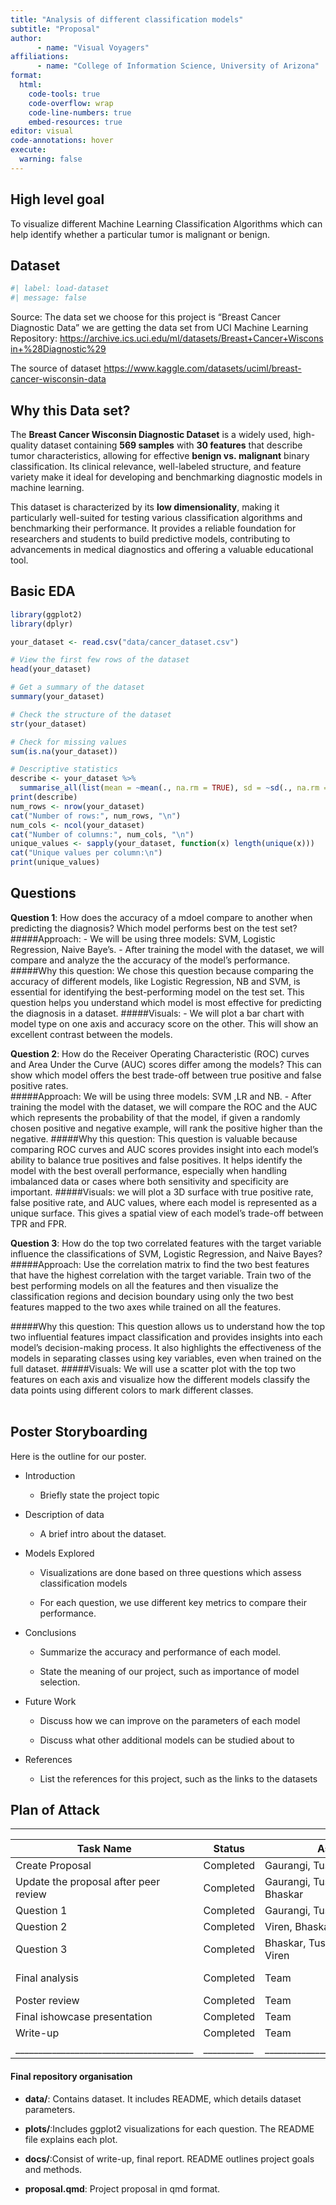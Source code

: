 ```yaml
---
title: "Analysis of different classification models"
subtitle: "Proposal"
author: 
      - name: "Visual Voyagers"
affiliations:
      - name: "College of Information Science, University of Arizona" 
format:
  html:
    code-tools: true
    code-overflow: wrap
    code-line-numbers: true
    embed-resources: true
editor: visual
code-annotations: hover
execute:
  warning: false      
---
```


## High level goal

To visualize different Machine Learning Classification Algorithms which can help identify whether a particular tumor is malignant or benign.

## Dataset

```r
#| label: load-dataset
#| message: false
```

Source: The data set we choose for this project is "Breast Cancer Diagnostic Data" we are getting the data set from UCI Machine Learning Repository: <https://archive.ics.uci.edu/ml/datasets/Breast+Cancer+Wisconsin+%28Diagnostic%29>

The source of dataset <https://www.kaggle.com/datasets/uciml/breast-cancer-wisconsin-data>

## **Why this Data set?**

The **Breast Cancer Wisconsin Diagnostic Dataset** is a widely used, high-quality dataset containing **569 samples** with **30 features** that describe tumor characteristics, allowing for effective **benign vs. malignant** binary classification. Its clinical relevance, well-labeled structure, and feature variety make it ideal for developing and benchmarking diagnostic models in machine learning.

This dataset is characterized by its **low dimensionality**, making it particularly well-suited for testing various classification algorithms and benchmarking their performance. It provides a reliable foundation for researchers and students to build predictive models, contributing to advancements in medical diagnostics and offering a valuable educational tool.

## Basic EDA

```r
library(ggplot2)
library(dplyr)

your_dataset <- read.csv("data/cancer_dataset.csv")

# View the first few rows of the dataset
head(your_dataset)

# Get a summary of the dataset
summary(your_dataset)

# Check the structure of the dataset
str(your_dataset)

# Check for missing values
sum(is.na(your_dataset))

# Descriptive statistics
describe <- your_dataset %>% 
  summarise_all(list(mean = ~mean(., na.rm = TRUE), sd = ~sd(., na.rm = TRUE)))
print(describe)
num_rows <- nrow(your_dataset)
cat("Number of rows:", num_rows, "\n")
num_cols <- ncol(your_dataset)
cat("Number of columns:", num_cols, "\n")
unique_values <- sapply(your_dataset, function(x) length(unique(x)))
cat("Unique values per column:\n")
print(unique_values)
```

## Questions

**Question 1**: How does the accuracy of a mdoel compare to another when predicting the diagnosis? Which model performs best on the test set? #####Approach: - We will be using three models: SVM, Logistic Regression, Naive Baye's. - After training the model with the dataset, we will compare and analyze the the accuracy of the model’s performance. #####Why this question: We chose this question because comparing the accuracy of different models, like Logistic Regression, NB and SVM, is essential for identifying the best-performing model on the test set. This question helps you understand which model is most effective for predicting the diagnosis in a dataset. #####Visuals: - We will plot a bar chart with model type on one axis and accuracy score on the other. This will show an excellent contrast between the models.

**Question 2**: How do the Receiver Operating Characteristic (ROC) curves and Area Under the Curve (AUC) scores differ among the models? This can show which model offers the best trade-off between true positive and false positive rates.\
#####Approach: We will be using three models: SVM ,LR and NB. - After training the model with the dataset, we will compare the ROC and the AUC which represents the probability of that the model, if given a randomly chosen positive and negative example, will rank the positive higher than the negative. #####Why this question: This question is valuable because comparing ROC curves and AUC scores provides insight into each model’s ability to balance true positives and false positives. It helps identify the model with the best overall performance, especially when handling imbalanced data or cases where both sensitivity and specificity are important. #####Visuals: we will plot a 3D surface with true positive rate, false positive rate, and AUC values, where each model is represented as a unique surface. This gives a spatial view of each model’s trade-off between TPR and FPR.

**Question 3**: How do the top two correlated features with the target variable influence the classifications of SVM, Logistic Regression, and Naive Bayes? #####Approach: Use the correlation matrix to find the two best features that have the highest correlation with the target variable. Train two of the best performing models on all the features and then visualize the classification regions and decision boundary using only the two best features mapped to the two axes while trained on all the features.

#####Why this question: This question allows us to understand how the top two influential features impact classification and provides insights into each model’s decision-making process. It also highlights the effectiveness of the models in separating classes using key variables, even when trained on the full dataset. #####Visuals: We will use a scatter plot with the top two features on each axis and visualize how the different models classify the data points using different colors to mark different classes.\
\

## Poster Storyboarding

Here is the outline for our poster.

-   Introduction

    -   Briefly state the project topic

-   Description of data

    -   A brief intro about the dataset.

-   Models Explored

    -   Visualizations are done based on three questions which assess classification models

    -   For each question, we use different key metrics to compare their performance.

-   Conclusions

    -   Summarize the accuracy and performance of each model.

    -   State the meaning of our project, such as importance of model selection.

-   Future Work

    -   Discuss how we can improve on the parameters of each model

    -   Discuss what other additional models can be studied about to

-   References

    -   List the references for this project, such as the links to the datasets

## Plan of Attack

------------------------------------------------------------------------

| Task Name | Status | Assignee | Due | Priority | Summary |
|------------|------------|------------|------------|------------|------------|
| Create Proposal | Completed | Gaurangi, Tushar | 11/12/24 | High | Finish proposal and upload to GitHub repo |
| Update the proposal after peer review | Completed | Gaurangi, Tushar,Viren, Bhaskar | 11/18/24 | high | Revise proposal according to the feedback |
| Question 1 | Completed | Gaurangi, Tushar | 11/19/2024 | High | Finish Q1 |
| Question 2 | Completed | Viren, Bhaskar | 11/22/2024 | High | Finish Q2 |
| Question 3 | Completed | Bhaskar, Tushar, Gaurangi, Viren | 11/23/2024 | High | Finish Q3 |
| Final analysis | Completed | Team | 12/01/24 | High | Finish design poster for ishowcase presentation |
| Poster review | Completed | Team | 12/04/24 | High | Do peer review in class |
| Final ishowcase presentation | Completed | Team | 12/11/24 | High | Do ishowcase presentation |
| Write-up | Completed | Team | 12/13/24 | High | Finish final write up |
| \_\_\_\_\_\_\_\_\_\_\_\_\_\_\_\_\_\_\_\_\_\_\_\_\_\_\_\_\_\_\_\_\_\_\_\_\_\_\_ | \_\_\_\_\_\_\_\_\_\_\_ | \_\_\_\_\_\_\_\_\_\_\_\_\_\_\_\_\_\_\_\_\_\_\_\_\_\_\_\_\_\_\_\_\_ | \_\_\_\_\_\_\_\_\_\_\_\_ | \_\_\_\_\_\_\_\_\_\_ | \_\_\_\_\_\_\_\_\_\_\_\_\_\_\_\_\_\_\_\_\_\_\_\_\_\_\_\_\_\_\_\_\_\_\_\_\_\_\_\_\_\_\_\_\_\_\_\_\_ |

#### Final repository organisation

-   **data/**: Contains dataset. It includes README, which details dataset parameters.

-   **plots/**:Includes ggplot2 visualizations for each question. The README file explains each plot.

-   **docs/**:Consist of write-up, final report. README outlines project goals and methods.

-   **proposal.qmd**: Project proposal in qmd format.

